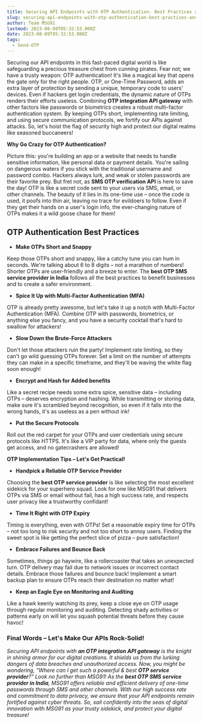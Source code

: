 ```yaml
---
title: Securing API Endpoints with OTP Authentication- Best Practices and Implementation Tips
slug: securing-api-endpoints-with-otp-authentication-best-practices-and-implementation-tips
author: Team MSG91
lastmod: 2023-08-09T05:32:53.000Z
date: 2023-08-09T05:32:53.000Z
tags:
  - Send-OTP
---
```


Securing our API endpoints in this fast-paced digital world is like safeguarding a precious treasure chest from cunning pirates. Fear not; we have a trusty weapon: OTP authentication! It's like a magical key that opens the gate only for the right people. OTP, or One-Time Password, adds an extra layer of protection by sending a unique, temporary code to users' devices. Even if hackers get login credentials, the dynamic nature of OTPs renders their efforts useless. Combining **OTP integration API gateway** with other factors like passwords or biometrics creates a robust multi-factor authentication system. By keeping OTPs short, implementing rate limiting, and using secure communication protocols, we fortify our APIs against attacks. So, let's hoist the flag of security high and protect our digital realms like seasoned buccaneers!

**Why Go Crazy for OTP Authentication?**

Picture this: you're building an app or a website that needs to handle sensitive information, like personal data or payment details. You're sailing on dangerous waters if you stick with the traditional username and password combo. Hackers always lurk, and weak or stolen passwords are their favorite prey. But fret not, as **SMS OTP verification API** is here to save the day! OTP is like a secret code sent to your users via SMS, email, or other channels. The beauty of it lies in its one-time use – once the code is used, it poofs into thin air, leaving no trace for evildoers to follow. Even if they get their hands on a user's login info, the ever-changing nature of OTPs makes it a wild goose chase for them!

**OTP Authentication Best Practices**
-------------------------------------

* **Make OTPs Short and Snappy**

Keep those OTPs short and snappy, like a catchy tune you can hum in seconds. We're talking about 6 to 8 digits – not a marathon of numbers! Shorter OTPs are user-friendly and a breeze to enter. The **best OTP SMS service provider in India** follows all the best practices to benefit businesses and to create a safer environment.

* **Spice It Up with Multi-Factor Authentication (MFA)**

OTP is already pretty awesome, but let's take it up a notch with Multi-Factor Authentication (MFA). Combine OTP with passwords, biometrics, or anything else you fancy, and you have a security cocktail that's hard to swallow for attackers!

* **Slow Down the Brute-Force Attackers**

Don't let those attackers ruin the party! Implement rate limiting, so they can't go wild guessing OTPs forever. Set a limit on the number of attempts they can make in a specific timeframe, and they'll be waving the white flag soon enough!

* **Encrypt and Hash for Added benefits**

Like a secret recipe needs some extra spice, sensitive data – including OTPs – deserves encryption and hashing. While transmitting or storing data, make sure it's scrambled beyond recognition, so even if it falls into the wrong hands, it's as useless as a pen without ink!

* **Put the Secure Protocols**

Roll out the red carpet for your OTPs and user credentials using secure protocols like HTTPS. It's like a VIP party for data, where only the guests get access, and no gatecrashers are allowed!

**OTP Implementation Tips – Let's Get Practical!**

* **Handpick a Reliable OTP Service Provider**

Choosing the **best OTP service provider** is like selecting the most excellent sidekick for your superhero squad. Look for one like MSG91 that delivers OTPs via SMS or email without fail, has a high success rate, and respects user privacy like a trustworthy confidant!

* **Time It Right with OTP Expiry**

Timing is everything, even with OTPs! Set a reasonable expiry time for OTPs – not too long to risk security and not too short to annoy users. Finding the sweet spot is like getting the perfect slice of pizza – pure satisfaction!

* **Embrace Failures and Bounce Back**

Sometimes, things go haywire, like a rollercoaster that takes an unexpected turn. OTP delivery may fail due to network issues or incorrect contact details. Embrace those failures and bounce back! Implement a smart backup plan to ensure OTPs reach their destination no matter what!

* **Keep an Eagle Eye on Monitoring and Auditing**

Like a hawk keenly watching its prey, keep a close eye on OTP usage through regular monitoring and auditing. Detecting shady activities or patterns early on will let you squash potential threats before they cause havoc!

### Final Words – Let's Make Our APIs Rock-Solid!

*Securing API endpoints with **an OTP integration API gateway** is the knight in shining armor for our digital creations. It shields us from the lurking dangers of data breaches and unauthorized access. Now, you might be wondering, "Where can I get such a powerful & best **OTP service provider**?" Look no further than MSG91! As the **best OTP SMS service provider in India**, MSG91 offers reliable and efficient delivery of one-time passwords through SMS and other channels. With our high success rate and commitment to data privacy, we ensure that your API endpoints remain fortified against cyber threats. So, sail confidently into the seas of digital innovation with MSG91 as your trusty sidekick, and protect your digital treasure!*

  


  


  


  


